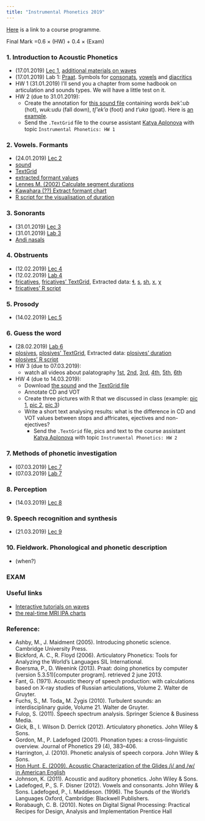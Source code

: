 ```yaml
---
title: "Instrumental Phonetics 2019"
---
```


[Here](https://www.hse.ru/data/2018/01/26/1162932180/program-1719609140-3tWrq6PIZD.pdf) is a link to a course programme.

Final Mark =0.6 $\times$ (HW) + 0.4 $\times$ (Exam)

### 1. Introduction to Acoustic Phonetics

* (17.01.2019)	[Lec 1](https://github.com/agricolamz/2019_m_Instrumental_Phonetics/raw/master/docs/18.02.03_Acoustic_Phonetics_lec_1.pdf), [additional materials on waves](https://pudding.cool/2018/02/waveforms/)
* (17.01.2019)	Lab 1: [Praat](http://www.fon.hum.uva.nl/praat/). Symbols for [consonats](http://www.fon.hum.uva.nl/praat/manual/Phonetic_symbols__consonants_1.png), [vowels](http://www.fon.hum.uva.nl/praat/manual/Phonetic_symbols__vowels_1.png) and [diacritics](http://www.fon.hum.uva.nl/praat/manual/Phonetic_symbols__diacritics.html)
* HW 1 (31.01.2019) I'll send you a chapter from some hadbook on articulation and sounds types. We will have a little test on it.
* HW 2 (due to 31.01.2019): 
    * Create the  annotation for [this sound file](https://github.com/agricolamz/2018_m_Instrumental_Phonetics/blob/master/docs/materials/andi_plosives.wav?raw=true) containing words *bek':ub* (hot), *wuk:udu* (fall down), *tʃ'ek'a* (foot) and *t'uka* (goat). Here is [an example](https://raw.githubusercontent.com/agricolamz/2018_m_Instrumental_Phonetics/master/docs/hw1.png).
    * Send the `.TextGrid` file to the course assistant [Katya Aplonova](mailto:aplooon@gmail.com) with topic `Instrumental Phonetics: HW 1`

### 2. Vowels. Formants

* (24.01.2019)	[Lec 2](https://goo.gl/HUrRuk)
* [sound](https://goo.gl/IzpUyo)
* [TextGrid](https://goo.gl/4tGthZ)
* [extracted formant values](https://goo.gl/zPm7Od)
* [Lennes M. (2002) Calculate segment durations](http://www.helsinki.fi/%7Elennes/praat-scripts/public/calculate_segment_durations.praat)
* [Kawahara (??) Extract formant chart](https://goo.gl/MUBpPw)
* [R script for the visualisation of duration](https://raw.githubusercontent.com/agricolamz/2018_m_Instrumental_Phonetics/master/docs/materials/plot_duration.R)

### 3. Sonorants

* (31.01.2019)	[Lec 3](https://github.com/agricolamz/2018_m_Instrumental_Phonetics/raw/master/docs/18.02.17_Sonorants.pdf)
* (31.01.2019)	[Lab 3](https://github.com/agricolamz/2018_m_Instrumental_Phonetics/raw/master/docs/18.02.17_Sonorants_sem_3.pdf)
* [Andi nasals](https://goo.gl/5D9DNR)

### 4. Obstruents

* (12.02.2019)	[Lec 4](https://github.com/agricolamz/2018_m_Instrumental_Phonetics/raw/master/docs/18.02.24_Phonations_Obstruents.pdf)
* (12.02.2019)	[Lab 4](https://github.com/agricolamz/2018_m_Instrumental_Phonetics/raw/master/docs/18.02.24_Obstruents_sem_4.pdf)
* [fricatives](https://goo.gl/hvdviI), [fricatives' TextGrid](https://goo.gl/pza6tx), Extracted data: [ɬ](https://goo.gl/wo3QZN), [s](https://goo.gl/eNZQKa), [sh](https://goo.gl/NgeVSX), [x](https://goo.gl/oDYvbJ), [χ](https://goo.gl/vZQfZG) 
* [fricatives' R script](https://goo.gl/SdGlZr)

### 5. Prosody

* (14.02.2019) [Lec 5](https://github.com/agricolamz/2019_m_Instrumental_Phonetics/raw/master/docs/19.02.28_lec%205%20prosody.pptx)

      
### 6. Guess the word 

* (28.02.2019)	[Lab 6](https://docs.google.com/forms/d/e/1FAIpQLSfAfqyMxVx4S3iTZNEBMZHXhw1uiZb_ieyyA9bjK9TRGzCb8g/viewform)
* [plosives](https://goo.gl/PZA8WY), [plosives' TextGrid](https://goo.gl/1ZFtJt), Extracted data: [plosives' duration](https://goo.gl/NExChs)
* [plosives' R script](https://gist.githubusercontent.com/agricolamz/c4c5e6dfd5cfcd8052e5f03db7b12f64/raw/54248887fef342aad90db42f5439456dda5f1d88/CD_VOT.R)
* HW 3 (due to 07.03.2019): 
    * watch all videos about palatography [1st](https://www.youtube.com/watch?v=wCDuh6dfw6g&index=1&list=PL1741BF0646F7DEEF), [2nd](https://www.youtube.com/watch?v=2XEJVs6XbYA&index=2&list=PL1741BF0646F7DEEF), [3rd](https://www.youtube.com/watch?v=kC1x63lgulM&list=PL1741BF0646F7DEEF&index=3), [4th](https://www.youtube.com/watch?v=llP36cePiMM&list=PL1741BF0646F7DEEF&index=4), [5th](https://www.youtube.com/watch?v=CqN-mh02o5U&list=PL1741BF0646F7DEEF&index=5), [6th](https://www.youtube.com/watch?v=8Sh5hFnIuS4&index=6&list=PL1741BF0646F7DEEF)

* HW 4 (due to 14.03.2019):
    * Download [the sound](https://github.com/agricolamz/2018_m_Instrumental_Phonetics/blob/master/docs/materials/mehweb_dental_stops_affricates.wav?raw=true) and the [TextGrid file](https://raw.githubusercontent.com/agricolamz/2018_m_Instrumental_Phonetics/master/docs/materials/mehweb_dental_stops_affricates.TextGrid)
    * Annotate CD and VOT
    * Create three pictures with R that we discussed in class (example: [pic 1](https://raw.githubusercontent.com/agricolamz/2018_m_Instrumental_Phonetics/master/docs/hw2_1.jpeg), [pic 2](https://raw.githubusercontent.com/agricolamz/2018_m_Instrumental_Phonetics/master/docs/hw2_2.jpeg), [pic 3](https://raw.githubusercontent.com/agricolamz/2018_m_Instrumental_Phonetics/master/docs/hw2_3.jpeg))
    * Write a short text analysing results: what is the difference in CD and VOT values between stops and affricates, ejectives and non-ejectives?
      * Send the `.TextGrid` file, pics and text to the course assistant [Katya Aplonova](mailto:aplooon@gmail.com) with topic `Instrumental Phonetics: HW 2`
      
### 7. Methods of phonetic investigation

* (07.03.2019) [Lec 7](https://github.com/agricolamz/2019_m_Instrumental_Phonetics/raw/master/docs/19.03.07_L%20methods.pdf)
* (07.03.2019) [Lab 7](https://github.com/agricolamz/2019_m_Instrumental_Phonetics/tree/master/palatography)

### 8. Perception

* (14.03.2019) [Lec 8]()

### 9. Speech recognition and synthesis

* (21.03.2019) [Lec 9](https://github.com/agricolamz/2019_m_Instrumental_Phonetics/raw/master/docs/lec%209/19.03.21_Speech_recognition_history.pdf)

### 10. Fieldwork. Phonological and phonetic description

* (when?)

### EXAM
  
### Useful links

* [Interactive tutorials on waves](https://pudding.cool/2018/02/waveforms/)
* [the real-time MRI IPA charts](http://sail.usc.edu/span/rtmri_ipa/index.html)

### Reference:

* Ashby, M., J. Maidment (2005). Introducing phonetic science. Cambridge University Press.
* Bickford, A. C., R. Floyd (2006). Articulatory Phonetics: Tools for Analyzing the World’s Languages SIL International. 
* Boersma,  P.,  D.  Weenink  (2013). Praat:    doing  phonetics  by  computer  (version 5.3.51)[computer program]. retrieved 2 june 2013.
* Fant, G. (1971). Acoustic theory of speech production:  with calculations based on X-ray studies of Russian articulations, Volume 2.  Walter de Gruyter.
* Fuchs, S., M. Toda„ M. Żygis (2010). Turbulent sounds:  an interdisciplinary guide, Volume 21.  Walter de Gruyter.
* Fulop, S. (2011). Speech spectrum analysis.  Springer Science & Business Media.
* Gick, B., I. Wilson D. Derrick (2012). Articulatory phonetics. John Wiley & Sons.
* Gordon, M., P. Ladefoged (2001).  Phonation types: a cross-linguistic overview. Journal of Phonetics 29 (4), 383–406.
* Harrington, J. (2010). Phonetic analysis of speech corpora. John Wiley & Sons.
* [Hon Hunt, E. (2009). Acoustic Characterization of the Glides /j/ and /w/ in American English](https://dspace.mit.edu/bitstream/handle/1721.1/52797/547382338-MIT.pdf;sequence=2)
* Johnson, K. (2011). Acoustic and auditory phonetics. John Wiley & Sons.
* Ladefoged, P., S. F. Disner (2012). Vowels and consonants. John Wiley & Sons.
Ladefoged, P., I. Maddieson. (1996). The Sounds of the World’s Languages Oxford, Cambridge: Blackwell Publishers.
* Rorabaugh, C. B. (2010). Notes on Digital Signal Processing: Practical Recipes for Design, Analysis and Implementation Prentice Hall